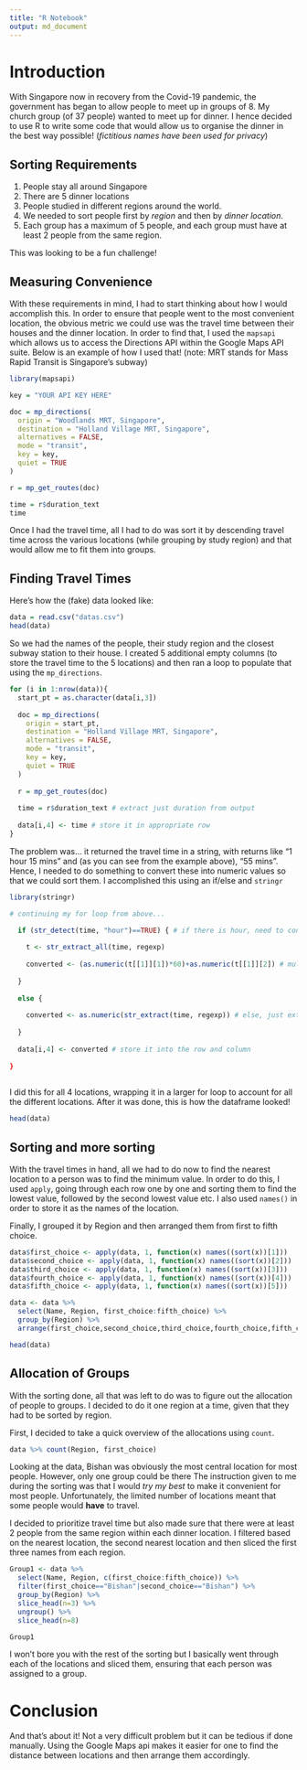 ```yaml
---
title: "R Notebook"
output: md_document
---
```


# Introduction

With Singapore now in recovery from the Covid-19 pandemic, the government has began to allow people to meet up in groups of 8. My church group (of 37 people) wanted to meet up for dinner. I hence decided to use R to write some code that would allow us to organise the dinner in the best way possible! (*fictitious names have been used for privacy*)

## Sorting Requirements

1. People stay all around Singapore 
2. There are 5 dinner locations 
3. People studied in different regions around the world. 
4. We needed to sort people first by *region* and then by *dinner location*. 
5. Each group has a maximum of 5 people, and each group must have at least 2 people from the same region. 

This was looking to be a fun challenge! 

## Measuring Convenience

With these requirements in mind, I had to start thinking about how I would accomplish this. In order to ensure that people went to the most convenient location, the obvious metric we could use was the travel time between their houses and the dinner location. In order to find that, I used the `mapsapi` which allows us to access the Directions API within the Google Maps API suite. Below is an example of how I used that! (note: MRT stands for Mass Rapid Transit is Singapore's subway)

```r
library(mapsapi)

key = "YOUR API KEY HERE"

doc = mp_directions(
  origin = "Woodlands MRT, Singapore",
  destination = "Holland Village MRT, Singapore",
  alternatives = FALSE,
  mode = "transit",
  key = key, 
  quiet = TRUE
)

r = mp_get_routes(doc)

time = r$duration_text
time

```
Once I had the travel time, all I had to do was sort it by descending travel time across the various locations (while grouping by study region) and that would allow me to fit them into groups. 

## Finding Travel Times

Here's how the (fake) data looked like: 

```r
data = read.csv("datas.csv")
head(data)
```

So we had the names of the people, their study region and the closest subway station to their house. I created 5 additional empty columns (to store the travel time to the 5 locations) and then ran a loop to populate that using the `mp_directions`.

```r
for (i in 1:nrow(data)){
  start_pt = as.character(data[i,3])
  
  doc = mp_directions(
    origin = start_pt,
    destination = "Holland Village MRT, Singapore",
    alternatives = FALSE,
    mode = "transit",
    key = key, 
    quiet = TRUE
  )
  
  r = mp_get_routes(doc)
  
  time = r$duration_text # extract just duration from output
  
  data[i,4] <- time # store it in appropriate row
}
```

The problem was... it returned the travel time in a string, with returns like "1 hour 15 mins" and (as you can see from the example above), "55 mins". Hence, I needed to do something to convert these into numeric values so that we could sort them. I accomplished this using an if/else and `stringr`

```r
library(stringr)

# continuing my for loop from above...

  if (str_detect(time, "hour")==TRUE) { # if there is hour, need to convert it
    
    t <- str_extract_all(time, regexp)
    
    converted <- (as.numeric(t[[1]][1])*60)+as.numeric(t[[1]][2]) # multiply the hour to minutes
    
  }
  
  else {
    
    converted <- as.numeric(str_extract(time, regexp)) # else, just extract the number and convert to numeric
  
  }
  
  data[i,4] <- converted # store it into the row and column
  
}
  
```

I did this for all 4 locations, wrapping it in a larger for loop to account for all the different locations. After it was done, this is how the dataframe looked!

```r
head(data)
```

## Sorting and more sorting

With the travel times in hand, all we had to do now to find the nearest location to a person was to find the minimum value. In order to do this, I used `apply`, going through each row one by one and sorting them to find the lowest value, followed by the second lowest value etc. I also used `names()` in order to store it as the names of the location.

Finally, I grouped it by Region and then arranged them from first to fifth choice.

```r
data$first_choice <- apply(data, 1, function(x) names((sort(x))[1]))
data$second_choice <- apply(data, 1, function(x) names((sort(x))[2]))
data$third_choice <- apply(data, 1, function(x) names((sort(x))[3]))
data$fourth_choice <- apply(data, 1, function(x) names((sort(x))[4]))
data$fifth_choice <- apply(data, 1, function(x) names((sort(x))[5]))

data <- data %>% 
  select(Name, Region, first_choice:fifth_choice) %>%
  group_by(Region) %>%
  arrange(first_choice,second_choice,third_choice,fourth_choice,fifth_choice, .by_group=TRUE)

head(data)
```

## Allocation of Groups

With the sorting done, all that was left to do was to figure out the allocation of people to groups. I decided to do it one region at a time, given that they had to be sorted by region. 

First, I decided to take a quick overview of the allocations using `count`.

```r

data %>% count(Region, first_choice)
```

Looking at the data, Bishan was obviously the most central location for most people. However, only one group could be there The instruction given to me during the sorting was that I would *try my best* to make it convenient for most people. Unfortunately, the limited number of locations meant that some people would **have** to travel. 

I decided to prioritize travel time but also made sure that there were at least 2 people from the same region within each dinner location. I filtered based on the nearest location, the second nearest location and then sliced the first three names from each region. 

```r
Group1 <- data %>% 
  select(Name, Region, c(first_choice:fifth_choice)) %>%
  filter(first_choice=="Bishan"|second_choice=="Bishan") %>%
  group_by(Region) %>% 
  slice_head(n=3) %>%
  ungroup() %>%
  slice_head(n=8)

Group1
```

I won't bore you with the rest of the sorting but I basically went through each of the locations and sliced them, ensuring that each person was assigned to a group. 

# Conclusion

And that's about it! Not a very difficult problem but it can be tedious if done manually. Using the Google Maps api makes it easier for one to find the distance between locations and then arrange them accordingly. 